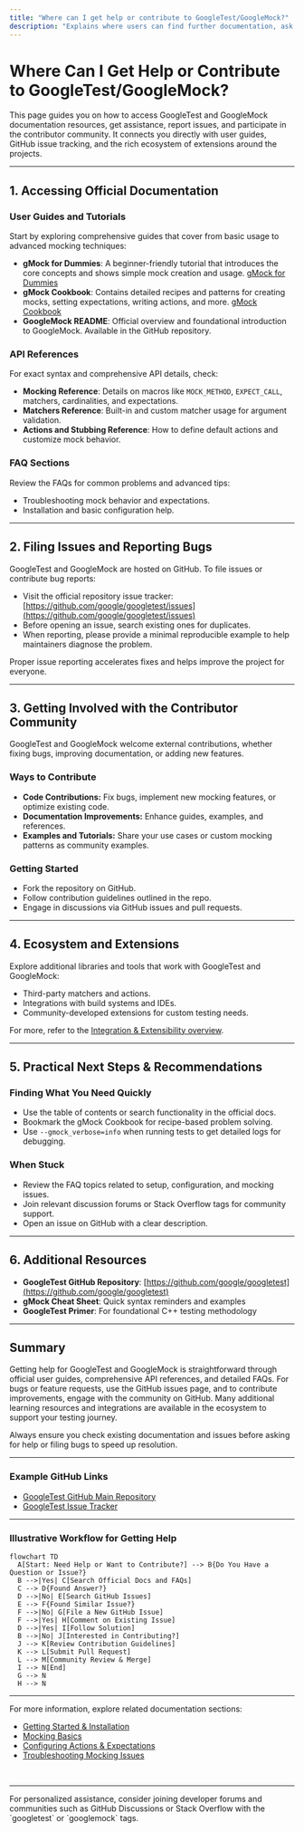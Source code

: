 ```yaml
---
title: "Where can I get help or contribute to GoogleTest/GoogleMock?"
description: "Explains where users can find further documentation, ask questions, file issues, or join the contributor community. Includes references to the user guide, GitHub issues, and ecosystem extensions."
---
```


# Where Can I Get Help or Contribute to GoogleTest/GoogleMock?

This page guides you on how to access GoogleTest and GoogleMock documentation resources, get assistance, report issues, and participate in the contributor community. It connects you directly with user guides, GitHub issue tracking, and the rich ecosystem of extensions around the projects.

---

## 1. Accessing Official Documentation

### User Guides and Tutorials
Start by exploring comprehensive guides that cover from basic usage to advanced mocking techniques:

- **gMock for Dummies**: A beginner-friendly tutorial that introduces the core concepts and shows simple mock creation and usage. [gMock for Dummies](https://google.github.io/googletest/gmock_for_dummies.html)
- **gMock Cookbook**: Contains detailed recipes and patterns for creating mocks, setting expectations, writing actions, and more. [gMock Cookbook](https://google.github.io/googletest/gmock_cook_book.html)
- **GoogleMock README**: Official overview and foundational introduction to GoogleMock. Available in the GitHub repository.

### API References
For exact syntax and comprehensive API details, check:

- **Mocking Reference**: Details on macros like `MOCK_METHOD`, `EXPECT_CALL`, matchers, cardinalities, and expectations.
- **Matchers Reference**: Built-in and custom matcher usage for argument validation.
- **Actions and Stubbing Reference**: How to define default actions and customize mock behavior.

### FAQ Sections
Review the FAQs for common problems and advanced tips:

- Troubleshooting mock behavior and expectations.
- Installation and basic configuration help.

---

## 2. Filing Issues and Reporting Bugs

GoogleTest and GoogleMock are hosted on GitHub. To file issues or contribute bug reports:

- Visit the official repository issue tracker: [https://github.com/google/googletest/issues](https://github.com/google/googletest/issues)
- Before opening an issue, search existing ones for duplicates.
- When reporting, please provide a minimal reproducible example to help maintainers diagnose the problem.

<Check>
Proper issue reporting accelerates fixes and helps improve the project for everyone.
</Check>

---

## 3. Getting Involved with the Contributor Community

GoogleTest and GoogleMock welcome external contributions, whether fixing bugs, improving documentation, or adding new features.

### Ways to Contribute
- **Code Contributions:** Fix bugs, implement new mocking features, or optimize existing code.
- **Documentation Improvements:** Enhance guides, examples, and references.
- **Examples and Tutorials:** Share your use cases or custom mocking patterns as community examples.

### Getting Started
- Fork the repository on GitHub.
- Follow contribution guidelines outlined in the repo.
- Engage in discussions via GitHub issues and pull requests.

---

## 4. Ecosystem and Extensions

Explore additional libraries and tools that work with GoogleTest and GoogleMock:

- Third-party matchers and actions.
- Integrations with build systems and IDEs.
- Community-developed extensions for custom testing needs.

For more, refer to the [Integration & Extensibility overview](https://google.github.io/googletest/overview/architecture-core-concepts/integration-overview.html).

---

## 5. Practical Next Steps & Recommendations

### Finding What You Need Quickly
- Use the table of contents or search functionality in the official docs.
- Bookmark the gMock Cookbook for recipe-based problem solving.
- Use `--gmock_verbose=info` when running tests to get detailed logs for debugging.

### When Stuck
- Review the FAQ topics related to setup, configuration, and mocking issues.
- Join relevant discussion forums or Stack Overflow tags for community support.
- Open an issue on GitHub with a clear description.

---

## 6. Additional Resources

- **GoogleTest GitHub Repository**: [https://github.com/google/googletest](https://github.com/google/googletest)
- **gMock Cheat Sheet**: Quick syntax reminders and examples
- **GoogleTest Primer**: For foundational C++ testing methodology

---

## Summary
Getting help for GoogleTest and GoogleMock is straightforward through official user guides, comprehensive API references, and detailed FAQs. For bugs or feature requests, use the GitHub issues page, and to contribute improvements, engage with the community on GitHub. Many additional learning resources and integrations are available in the ecosystem to support your testing journey.

<Callout title="Tip">
Always ensure you check existing documentation and issues before asking for help or filing bugs to speed up resolution.
</Callout>

---

### Example GitHub Links
- [GoogleTest GitHub Main Repository](https://github.com/google/googletest)
- [GoogleTest Issue Tracker](https://github.com/google/googletest/issues)

---

### Illustrative Workflow for Getting Help

```mermaid
flowchart TD
  A[Start: Need Help or Want to Contribute?] --> B{Do You Have a Question or Issue?}
  B -->|Yes| C[Search Official Docs and FAQs]
  C --> D{Found Answer?}
  D -->|No| E[Search GitHub Issues]
  E --> F{Found Similar Issue?}
  F -->|No| G[File a New GitHub Issue]
  F -->|Yes| H[Comment on Existing Issue]
  D -->|Yes| I[Follow Solution]
  B -->|No| J[Interested in Contributing?]
  J --> K[Review Contribution Guidelines]
  K --> L[Submit Pull Request]
  L --> M[Community Review & Merge]
  I --> N[End]
  G --> N
  H --> N
```

---

For more information, explore related documentation sections:

- [Getting Started & Installation](https://google.github.io/googletest/getting-started/)
- [Mocking Basics](https://google.github.io/googletest/gmock_for_dummies.html)
- [Configuring Actions & Expectations](https://google.github.io/googletest/guides/mocking-and-advanced-techniques/actions-and-expectations.html)
- [Troubleshooting Mocking Issues](https://google.github.io/googletest/faq/troubleshooting-and-best-practices/mocking-issues.html)

<br/>

---

<Info>
For personalized assistance, consider joining developer forums and communities such as GitHub Discussions or Stack Overflow with the `googletest` or `googlemock` tags.
</Info>
